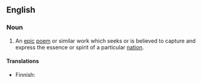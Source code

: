 {{wikipedia}}
==English==

===Noun===
{{en-noun}}

# An [[epic]] [[poem]] or similar work which seeks or is believed to capture and express the essence or spirit of a particular [[nation]].

====Translations====
{{trans-top|epic poem}}
* Finnish: {{t+|fi|kansalliseepos}}
{{trans-mid}}
{{trans-bottom}}